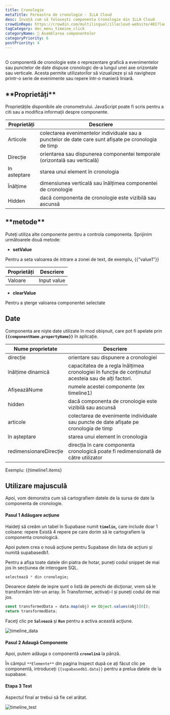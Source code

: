 ```yaml
---
title: Cronologie
metaTitle: Fereastra de cronologie - ILLA Cloud
desc: Învață cum să folosești componenta Cronologie din ILLA Cloud
crowdinRepo: https://crowdin.com/multilingual/illacloud-website/401?languages=ro&filter=basic&value=0
tagCategory: doc_menu_timeine_click
categoryName: 🧬 Asamblarea componentelor
categoryPriority: 6
postPriority: 4
---
```


## <h2 hidden>Ce este Timeline?</h2>

O componentă de cronologie este o reprezentare grafică a evenimentelor sau punctelor de date dispuse cronologic de-a lungul unei axe orizontale sau verticale. Acesta permite utilizatorilor să vizualizeze și să navigheze printr-o serie de evenimente sau repere într-o manieră liniară.

## \***\*Proprietăți\*\***

Proprietățile disponibile ale cronometrului. JavaScript poate fi scris pentru a citi sau a modifica informații despre componente.

| Proprietăți     | Descriere                                                                                            |
| --------------- | ---------------------------------------------------------------------------------------------------- |
| Articole        | colectarea evenimentelor individuale sau a punctelor de date care sunt afișate pe cronologia de timp |
| Direcție        | orientarea sau dispunerea componentei temporale (orizontală sau verticală)                           |
| In asteptare    | starea unui element în cronologia                                                                    |
| Înălțime        | dimensiunea verticală sau înălțimea componentei de cronologie                                        |
| Hidden          | dacă componenta de cronologie este vizibilă sau ascunsă                                              |

## \***\*metode\*\***

Puteţi utiliza alte componente pentru a controla componenta. Sprijinim următoarele două metode:

-   **setValue**

Pentru a seta valoarea de intrare a zonei de text, de exemplu, {{"value1"}}

| Proprietăți  | Descriere   |
| ------------ | ----------- |
| Valoare      | Input value |

-   **clearValue**

Pentru a șterge valoarea componentei selectate

## Date

Componenta are niște date utilizate în mod obișnuit, care pot fi apelate prin **`{{componentName.propertyName}}`** în aplicație.

| Nume proprietate       | Descriere                                                                                                      |
| ---------------------- | -------------------------------------------------------------------------------------------------------------- |
| direcție               | orientare sau dispunere a cronologiei                                                                          |
| înălțime dinamică      | capacitatea de a regla înălțimea cronologiei în funcție de conținutul acesteia sau de alți factori.            |
| AfișeazăNume           | numele acestei componente (ex timeline1)                                                                       |
| hidden                 | dacă componenta de cronologie este vizibilă sau ascunsă                                                        |
| articole               | colectarea de evenimente individuale sau puncte de date afișate pe cronologia de timp                          |
| în așteptare           | starea unui element în cronologia                                                                              |
| redimensionareDirecție | direcția în care componenta cronologică poate fi redimensionată de către utilizator                            |

Exemplu: {{timeline1.items}

## Utilizare majusculă

Apoi, vom demonstra cum să cartografiem datele de la sursa de date la componenta de cronologie.

#### Pasul 1 Adăugare acţiune

Haideţi să creăm un tabel în Supabase numit **`timelin`,** care include doar 1 coloane: repere Există 4 repere pe care dorim să le cartografiem la componenta cronologică.

Apoi putem crea o nouă acțiune pentru Supabase din lista de acțiuni și numită supabasedb1.

Pentru a afișa toate datele din piatra de hotar, puneți codul snippet de mai jos în secțiunea de interogare SQL.

```sql
selectează * din cronologie;
```

Deoarece datele de ieşire sunt o listă de perechi de dicţionar, vrem să le transformăm într-un array. În Transformer, activați-l și puneți codul de mai jos.

```jsx
const transformedData = data.map(obj) => Object.values(obj)[0]);
return transformedData;
```

Faceţi clic pe **`Salvează`** şi **`Run`** pentru a activa această acţiune.

![timeline_data](https://cdn.illacloud.com/official-website/img/official-site/components/timeline_data.jpg)

#### Pasul 2 Adaugă Componente

Apoi, putem adăuga o componentă **`cronelină`** la pânză.

În câmpul `**Elemente**` din pagina Inspect după ce ați făcut clic pe componentă, introduceți `{{supabasedb1.data}}` pentru a prelua datele de la supabase.

#### Etapa 3 Test

Aspectul final ar trebui să fie cel arătat.

![timeline_test](https://cdn.illacloud.com/official-website/img/official-site/components/timeline_test.jpg)
